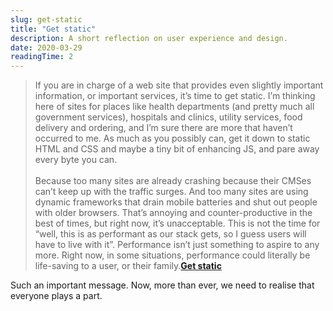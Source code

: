 ```yaml
---
slug: get-static
title: "Get static"
description: A short reflection on user experience and design.
date: 2020-03-29
readingTime: 2
---
```


>If you are in charge of a web site that provides even slightly important information, or important services, it’s time to get static.  I’m thinking here of sites for places like health departments (and pretty much all government services), hospitals and clinics, utility services, food delivery and ordering, and I’m sure there are more that haven’t occurred to me.  As much as you possibly can, get it down to static HTML and CSS and maybe a tiny bit of enhancing JS, and pare away every byte you can.<br /><br />
Because too many sites are already crashing because their CMSes can’t keep up with the traffic surges.  And too many sites are using dynamic frameworks that drain mobile batteries and shut out people with older browsers.  That’s annoying and counter-productive in the best of times, but right now, it’s unacceptable.  This is not the time for “well, this is as performant as our stack gets, so I guess users will have to live with it”.  Performance isn’t just something to aspire to any more.  Right now, in some situations, performance could literally be life-saving to a user, or their family.**<a href="https://meyerweb.com/eric/thoughts/2020/03/22/get-static/">Get static</a>**

Such an important message. Now, more than ever, we need to realise that everyone plays a part.